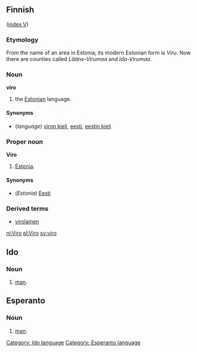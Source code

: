 ==Finnish==
([[Wiktionary:Finnish_index_v|index V]])

===Etymology===
From the name of an area in Estonia; its modern Estonian form is ''Viru''. Now there are counties called ''Lääne-Virumaa'' and ''Ida-Virumaa''.

===Noun===
'''viro'''

# the [[Estonian]] language.

====Synonyms====
*(''language'') [[viron kieli]], [[eesti]], [[eestin kieli]]

===Proper noun===
'''Viro'''

# [[Estonia]].

====Synonyms====
*(''Estonia'') [[Eesti]]

===Derived terms===
*[[virolainen]]

[[nl:Viro]]
[[pl:Viro]]
[[sv:viro]]


==Ido==
===Noun===
# [[man]].


[[Category: Ido language]]
==Esperanto==
===Noun===
# [[man]].
[[Category: Esperanto language]]